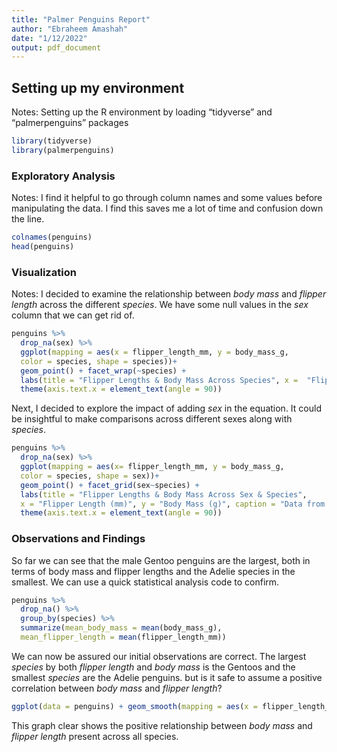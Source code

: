 ```yaml
---
title: "Palmer Penguins Report"
author: "Ebraheem Amashah"
date: "1/12/2022"
output: pdf_document
---
```


## Setting up my environment 
Notes: Setting up the R environment by loading "tidyverse" and "palmerpenguins" packages
```r
library(tidyverse)
library(palmerpenguins)

```

### Exploratory Analysis
Notes: I find it helpful to go through column names and some values before manipulating the data. I find this saves me a lot of time and confusion down the line.

```r
colnames(penguins)
head(penguins)
```


### Visualization
Notes: I decided to examine the relationship between *body mass* and *flipper length* across the different *species*. We have some null values in the *sex* column that we can get rid of.

```r
penguins %>%
  drop_na(sex) %>% 
  ggplot(mapping = aes(x = flipper_length_mm, y = body_mass_g,
  color = species, shape = species))+
  geom_point() + facet_wrap(~species) + 
  labs(title = "Flipper Lengths & Body Mass Across Species", x =  "Flipper Length (mm)", y = "Body Mass (g)", caption = "Data from 2007") +
  theme(axis.text.x = element_text(angle = 90))
```

Next, I decided to explore the impact of adding *sex* in the equation. It could be insightful to make comparisons across different sexes along with *species*.

```r


penguins %>% 
  drop_na(sex) %>% 
  ggplot(mapping = aes(x= flipper_length_mm, y = body_mass_g, 
  color = species, shape = sex))+
  geom_point() + facet_grid(sex~species) + 
  labs(title = "Flipper Lengths & Body Mass Across Sex & Species",
  x = "Flipper Length (mm)", y = "Body Mass (g)", caption = "Data from 2007") +
  theme(axis.text.x = element_text(angle = 90))
```

### Observations and Findings

So far we can see that the male Gentoo penguins are the largest, both in terms of body mass and flipper lengths and the Adelie species in the smallest. We can use a quick statistical analysis code to confirm.
```r

penguins %>% 
  drop_na() %>% 
  group_by(species) %>% 
  summarize(mean_body_mass = mean(body_mass_g), 
  mean_flipper_length = mean(flipper_length_mm))
```

We can now be assured our initial observations are correct. The largest *species* by both *flipper length* and *body mass* is the Gentoos and the smallest *species* are the Adelie penguins. but is it safe to assume a positive correlation between *body mass* and *flipper length*?

```r
ggplot(data = penguins) + geom_smooth(mapping = aes(x = flipper_length_mm, y = body_mass_g, line_type = species, color = species)) + labs(title = "Body Mass & Flipper Length", x = "Flipper Length (mm)", y ="Body Mass (g)", caption = "Data from 2007" )
```

This graph clear shows the positive relationship between *body mass* and *flipper length* present across all species.
